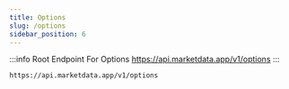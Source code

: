 ```yaml
---
title: Options
slug: /options
sidebar_position: 6
---
```


:::info Root Endpoint For Options
https://api.marketdata.app/v1/options
:::

    https://api.marketdata.app/v1/options


<DocCardList items={useCurrentSidebarCategory().items} />
